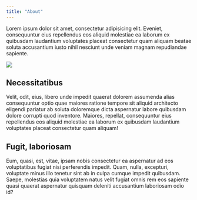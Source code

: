 ```yaml
---
title: "About"
---
```


Lorem ipsum dolor sit amet, consectetur adipisicing elit. Eveniet, consequuntur eius repellendus eos aliquid molestiae ea laborum ex quibusdam laudantium voluptates placeat consectetur quam aliquam beatae soluta accusantium iusto nihil nesciunt unde veniam magnam repudiandae sapiente.

![](aboutIMAG.jpg){fig-align="center"}

## Necessitatibus

Velit, odit, eius, libero unde impedit quaerat dolorem assumenda alias consequuntur optio quae maiores ratione tempore sit aliquid architecto eligendi pariatur ab soluta doloremque dicta aspernatur labore quibusdam dolore corrupti quod inventore. Maiores, repellat, consequuntur eius repellendus eos aliquid molestiae ea laborum ex quibusdam laudantium voluptates placeat consectetur quam aliquam!

## Fugit, laboriosam

Eum, quasi, est, vitae, ipsam nobis consectetur ea aspernatur ad eos voluptatibus fugiat nisi perferendis impedit. Quam, nulla, excepturi, voluptate minus illo tenetur sint ab in culpa cumque impedit quibusdam. Saepe, molestias quia voluptatem natus velit fugiat omnis rem eos sapiente quasi quaerat aspernatur quisquam deleniti accusantium laboriosam odio id?
